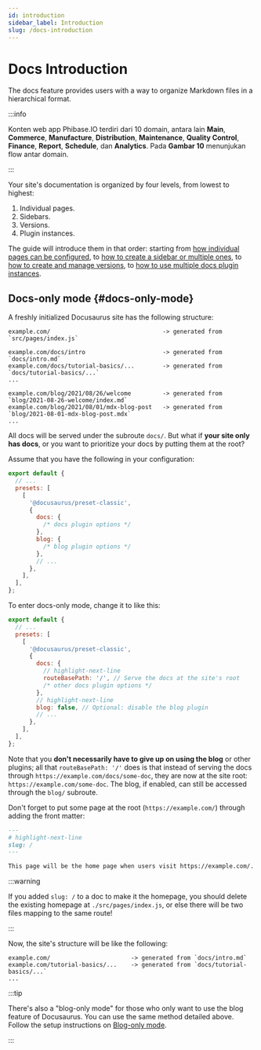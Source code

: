 ```yaml
---
id: introduction
sidebar_label: Introduction
slug: /docs-introduction
---
```


# Docs Introduction

The docs feature provides users with a way to organize Markdown files in a hierarchical format.

:::info

Konten web app Phibase.IO terdiri dari 10 domain, antara lain **Main**, **Commerce**, **Manufacture**, **Distribution**, **Maintenance**, **Quality Control**, **Finance**, **Report**, **Schedule**, dan **Analytics**. Pada **Gambar 10** menunjukan flow antar domain.

:::

Your site's documentation is organized by four levels, from lowest to highest:

1. Individual pages.
2. Sidebars.
3. Versions.
4. Plugin instances.

The guide will introduce them in that order: starting from [how individual pages can be configured](./docs-create-doc.mdx), to [how to create a sidebar or multiple ones](./sidebar/index.mdx), to [how to create and manage versions](./versioning.mdx), to [how to use multiple docs plugin instances](./docs-multi-instance.mdx).

## Docs-only mode {#docs-only-mode}

A freshly initialized Docusaurus site has the following structure:

```
example.com/                                -> generated from `src/pages/index.js`

example.com/docs/intro                      -> generated from `docs/intro.md`
example.com/docs/tutorial-basics/...        -> generated from `docs/tutorial-basics/...`
...

example.com/blog/2021/08/26/welcome         -> generated from `blog/2021-08-26-welcome/index.md`
example.com/blog/2021/08/01/mdx-blog-post   -> generated from `blog/2021-08-01-mdx-blog-post.mdx`
...
```

All docs will be served under the subroute `docs/`. But what if **your site only has docs**, or you want to prioritize your docs by putting them at the root?

Assume that you have the following in your configuration:

```js title="docusaurus.config.js"
export default {
  // ...
  presets: [
    [
      '@docusaurus/preset-classic',
      {
        docs: {
          /* docs plugin options */
        },
        blog: {
          /* blog plugin options */
        },
        // ...
      },
    ],
  ],
};
```

To enter docs-only mode, change it to like this:

```js title="docusaurus.config.js"
export default {
  // ...
  presets: [
    [
      '@docusaurus/preset-classic',
      {
        docs: {
          // highlight-next-line
          routeBasePath: '/', // Serve the docs at the site's root
          /* other docs plugin options */
        },
        // highlight-next-line
        blog: false, // Optional: disable the blog plugin
        // ...
      },
    ],
  ],
};
```

Note that you **don't necessarily have to give up on using the blog** or other plugins; all that `routeBasePath: '/'` does is that instead of serving the docs through `https://example.com/docs/some-doc`, they are now at the site root: `https://example.com/some-doc`. The blog, if enabled, can still be accessed through the `blog/` subroute.

Don't forget to put some page at the root (`https://example.com/`) through adding the front matter:

```md title="docs/intro.md"
---
# highlight-next-line
slug: /
---

This page will be the home page when users visit https://example.com/.
```

:::warning

If you added `slug: /` to a doc to make it the homepage, you should delete the existing homepage at `./src/pages/index.js`, or else there will be two files mapping to the same route!

:::

Now, the site's structure will be like the following:

```
example.com/                       -> generated from `docs/intro.md`
example.com/tutorial-basics/...    -> generated from `docs/tutorial-basics/...`
...
```

:::tip

There's also a "blog-only mode" for those who only want to use the blog feature of Docusaurus. You can use the same method detailed above. Follow the setup instructions on [Blog-only mode](../../blog.mdx#blog-only-mode).

:::
